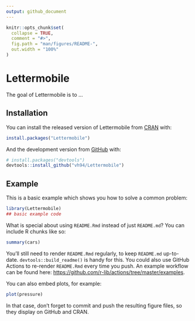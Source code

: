 ```yaml
---
output: github_document
---
```


<!-- README.md is generated from README.Rmd. Please edit that file -->

```r
knitr::opts_chunk$set(
  collapse = TRUE,
  comment = "#>",
  fig.path = "man/figures/README-",
  out.width = "100%"
)
```

# Lettermobile

<!-- badges: start -->
<!-- badges: end -->

The goal of Lettermobile is to ...

## Installation

You can install the released version of Lettermobile from [CRAN](https://CRAN.R-project.org) with:

``` r
install.packages("Lettermobile")
```

And the development version from [GitHub](https://github.com/) with:

``` r
# install.packages("devtools")
devtools::install_github("vh94/Lettermobile")
```
## Example

This is a basic example which shows you how to solve a common problem:

```r
library(Lettermobile)
## basic example code
```

What is special about using `README.Rmd` instead of just `README.md`? You can include R chunks like so:

```r
summary(cars)
```

You'll still need to render `README.Rmd` regularly, to keep `README.md` up-to-date. `devtools::build_readme()` is handy for this. You could also use GitHub Actions to re-render `README.Rmd` every time you push. An example workflow can be found here: <https://github.com/r-lib/actions/tree/master/examples>.

You can also embed plots, for example:

```r
plot(pressure)
```

In that case, don't forget to commit and push the resulting figure files, so they display on GitHub and CRAN.
